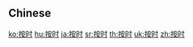 {{also|按時}}
==Chinese==
{{zh-see|按時}}

[[ko:按时]]
[[hu:按时]]
[[ja:按时]]
[[sr:按时]]
[[th:按时]]
[[uk:按时]]
[[zh:按时]]